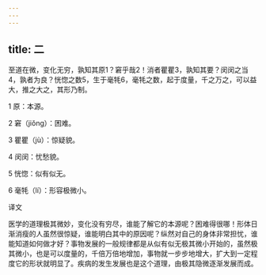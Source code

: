 ```yaml
---
---
---
```

title: 二
---




至道在微，变化无穷，孰知其原1？窘乎哉2！消者瞿瞿3，孰知其要？闵闵之当4，孰者为良？恍惚之数5，生于毫牦6，毫牦之数，起于度量，千之万之，可以益大，推之大之，其形乃制。

1 原：本源。

2 窘（jiǒnɡ）：困难。

3 瞿瞿（jù）：惊疑貌。

4 闵闵：忧愁貌。

5 恍惚：似有似无。

6 毫牦（lí）：形容极微小。

译文

医学的道理极其微妙，变化没有穷尽，谁能了解它的本源呢？困难得很哪！形体日渐消瘦的人虽然很惊疑，谁能明白其中的原因呢？纵然对自己的身体非常担忧，谁能知道如何做才好？事物发展的一般规律都是从似有似无极其微小开始的，虽然极其微小，也是可以度量的，千倍万倍地增加，事物就一步步地增大，扩大到一定程度它的形状就明显了。疾病的发生发展也是这个道理，由极其隐微逐渐发展而成。